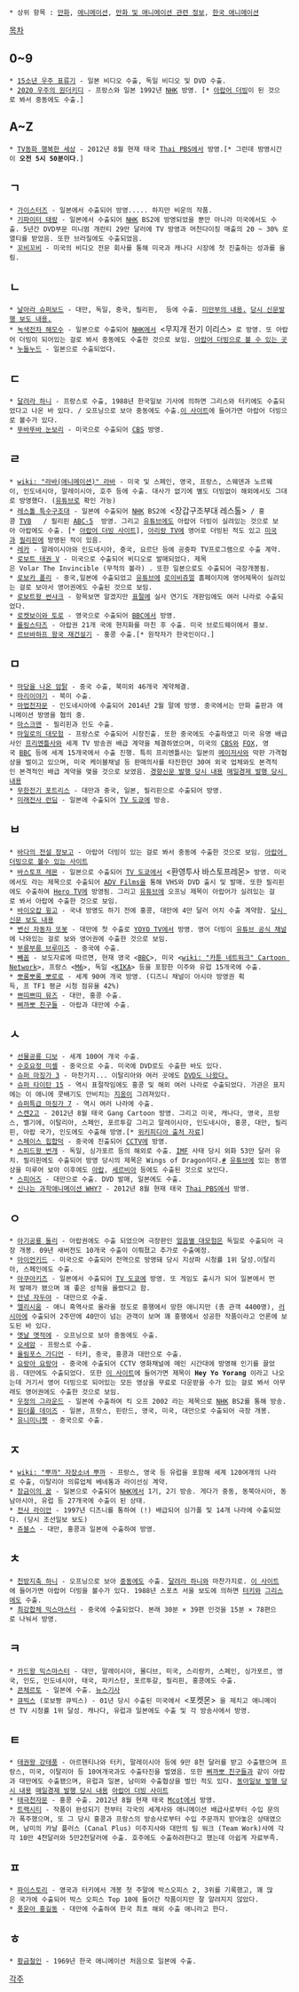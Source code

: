  * 상위 항목 : [[만화]], [[애니메이션]], [[만화 및 애니메이션 관련 정보]], [[한국 애니메이션]]

[[목차]]

== 0~9 ==
 * [[15소년 우주 표류기]] - 일본 비디오 수출, 독일 비디오 및 DVD 수출.
 * [[2020 우주의 원더키디]] - 프랑스와 일본 1992년 [[NHK]] 방영. [* [http://www.cartoonarabi.com/category.php?cat=fata_3am_2020 아랍어 더빙]이 된 것으로 봐서 중동에도 수출.]

== A~Z ==
 * [[TV동화 행복한 세상]] - 2012년 8월 현재 태국 [[Thai PBS]]에서 방영.[* 그런데 방영시간이 '''오전 5시 50분이다'''.]

== ㄱ ==
 * [[가이스터즈]] - 일본에서 수출되어 방영..... 하지만 비운의 작품.
 * [[기파이터 태랑]] - 일본에서 수출되어 [[NHK]] BS2에 방영되었을 뿐만 아니라 미국에서도 수출. 5년간 DVD부문 미니멈 개런티 29만 달러에 TV 방영과 머천다이징 매출의 20 ~ 30% 로열티를 받았음. 또한 브라질에도 수출되었음.
 * [[꼬비꼬비]] - 미국의 비디오 전문 회사를 통해 미국과 캐나다 시장에 첫 진출하는 성과를 올림.

== ㄴ ==
 * [[날아라 슈퍼보드]] - 대만, 독일, 중국, 필리핀,  등에 수출. [http://sulfur.pe.kr/tech/board.php?board=lyric&command=body&no=8 미만부의 내용.] [http://news.naver.com/main/read.nhn?mode=LSD&mid=sec&sid1=103&oid=001&aid=0004568801 당시 신문발행 보도 내용.]
 * [[녹색전차 해모수]] - 일본으로 수출되어 [[NHK]]에서 <무지개 전기 이리스> 로 방영. 또 아랍어 더빙이 되어있는 걸로 봐서 중동에도 수출한 것으로 보임. [http://www.cartoonarabi.com/category.php?cat=Al_Dababh_Al_Khadra 아랍어 더빙으로 볼 수 있는 곳]
 * [[누들누드]] - 일본으로 수출되었다.

== ㄷ ==
 * [[달려라 하니]] - 프랑스로 수출, 1988년 한국일보 기사에 의하면 그리스와 터키에도 수출되었다고 나온 바 있다. / 오프닝으로 보아 중동에도 수출.[http://www.cartoonarabi.com/category.php?cat=lobna_al_sare3ah 이 사이트]에 들어가면 아랍어 더빙으로 볼수가 있다.
 * [[뚜바뚜바 눈보리]] - 미국으로 수출되어 [[CBS]] 방영.

== ㄹ ==
 * [[wiki: "라바(애니메이션)" 라바]] - 미국 및 스페인, 영국, 프랑스, 스웨덴과 노르웨이, 인도네시아, 말레이시아, 호주 등에 수출. 대사가 없기에 별도 더빙없이 해외에서도 그대로 방영했다. ([[유튜브]]로 확인 가능)
 * [[레스톨 특수구조대]] - 일본에 수출되어 [[NHK]] BS2에 <장갑구조부대 레스톨> / 홍콩 [[TVB]]  <Telecast Station> / 필리핀 [[ABC-5]] <Restol> 방영. 그리고 [[유튜브]]에도 아랍어 더빙이 실려있는 것으로 보아 아랍에도 수출. [* [http://www.youtube.com/playlist?list=PLSV-Xm9skvGLp8TOwgRgxZ7YimHv76iRp 아랍어 더빙 사이트]], [[아리랑 TV]]에 영어로 더빙된 적도 있고 [[미국]]과 [[필리핀]]에 방영된 적이 있음.
 * [[레카]] - 말레이시아와 인도네시아, 중국, 요르단 등에 공중파 TV프로그램으로 수출 계약.
 * [[로보트 태권 V]] - 미국으로 수출되어 비디오로 발매되었다. 제목은 Volar The Invincible (무적의 볼라) . 또한 일본으로도 수출되어 극장개봉됨.
 * [[로보카 폴리]] - 중국,일본에 수출되었고 [[유튜브]]에 [[로이비쥬얼]] 홈페이지에 영어제목이 실려있는 걸로 보아서 영어권에도 수출된 것으로 보임. 
 * [[로보트왕 썬샤크]] - 항목보면 알겠지만 [[표절]]에 실사 연기도 개판임에도 여러 나라로 수출되었다.
 * [[로켓보이와 토로]] - 영국으로 수출되어 [[BBC]]에서 방영.
 * [[롤링스타즈]] - 아랍권 21개 국에 현지화를 마친 후 수출. 미국 브로드웨이에서 홍보.
 * [[르브바하프 왕국 재건설기]] - 홍콩 수출.[* 원작자가 한국인이다.]

== ㅁ ==
 * [[마당을 나온 암탉]] - 중국 수출, 북미외 46개국 계약체결.
 * [[마리이야기]] - 북미 수출.
 * [[마법천자문]] - 인도네시아에 수출되어 2014년 2월 말에 방영. 중국에서는 만화 출판과 애니메이션 방영을 협의 중.
 * [[마스크맨]] - 필리핀과 인도 수출.
 * [[마일로의 대모험]] - 프랑스로 수출되어 시장진출. 또한 중국에도 수출하였고 미국 유명 배급사인 [[프리멘틀]]사와 세계 TV 방송권 배급 계약을 체결하였으며, 미국의 [[CBS]]와 [[FOX]], 영국 [[BBC]] 등에 세계 15개국에서 수출 진행. 특히 프리멘틀사는 일본의 [[메이저]]사와 막판 가격협상을 벌이고 있으며, 미국 케이블채널 등 판매의사를 타진한던 30여 외국 업체와도 본격적인 본격적인 배급 계약을 맺을 것으로 보였음. [http://newslibrary.naver.com/viewer/index.nhn?articleId=1999112600329122001&editNo=40&printCount=1&publishDate=1999-11-26&officeId=00032&pageNo=22&printNo=16915&publishType=00010 경향신문 발행 당시 내용] [http://newslibrary.naver.com/viewer/index.nhn?articleId=1999042200099133004&editNo=16&printCount=1&publishDate=1999-04-22&officeId=00009&pageNo=33&printNo=10349&publishType=00010 매일경제 발행 당시 내용]
 * [[무한전기 포트리스]] - 대만과 중국, 일본, 필리핀으로 수출되어 방영.
 * [[미래전사 런딤]] - 일본에 수출되어 [[TV 도쿄]]에 방송.

== ㅂ ==
 * [[바다의 전설 장보고]] - 아랍어 더빙이 있는 걸로 봐서 중동에 수출한 것으로 보임. [http://www.cartoonarabi.com/category.php?cat=Homat_al_Moheet 아랍어 더빙으로 볼수 있는 사이트]
 * [[바스토프 레몬]] - 일본으로 수출되어 [[TV 도쿄]]에서 <환영투사 바스토프레몬> 방영. 미국에서도 <BASToF Syndrome>라는 제목으로 수출되어 [[ADV Films]]을 통해 VHS와 DVD 출시 및 발매. 또한 필리핀에도 수출하여 [[Hero TV]]에 방영됨. 그리고 [[유튜브]]에 오프닝 제목이 아랍어가 실려있는 걸로 봐서 아랍에 수출한 것으로 보임.
 * [[바이오캅 윙고]] - 국내 방영도 하기 전에 홍콩, 대만에 4만 달러 어치 수출 계약함. [http://newslibrary.naver.com/viewer/index.nhn?articleId=1998061500099135001&edtNo=15&printCount=1&publishDate=1998-06-15&officeId=00009&pageNo=35&printNo=10087&publishType=00010 당시 신문 보도 내용]
 * [[변신 자동차 또봇]] - 대만에 첫 수출로 [[YOYO TV]]에서 방영. 영어 더빙이 [http://www.youtube.com/user/TOBOTYOUNGTOYS 유튜브 공식 채널]에 나와있는 걸로 보와 영어권에 수출한 것으로 보임.
 * [[부릉부릉 브루미즈]] - 중국에 수출.
 * [[빼꼼]] - 보도자료에 따르면, 현재 영국 <[[BBC]]>, 미국 <[[wiki: "카툰 네트워크" Cartoon Network]]>, 프랑스 <[[M6]]>, 독일 <[[KIKA]]> 등을 포함한 미주와 유럽 15개국에 수출.
 * [[뽀롱뽀롱 뽀로로]] - 세계 90여 개국 방영. (디즈니 채널이 아시아 방영권 획득, 프 TF1 평균 시청 점유율 42%)
 * [[쁘띠쁘띠 뮤즈]] - 대만, 홍콩 수출.
 * [[삐까뽀 친구들]] - 아랍과 대만에 수출.
== ㅅ ==
 * [[선물공룡 디보]] - 세계 100여 개국 수출.
 * [[수호요정 미셸]] - 중국으로 수출. 미국에 DVD로도 수출한 바도 있다.
 * [[슈퍼 마징가 3]] - 마찬가지... 이탈리아와 여러 곳에도 [http://www.pennyway.net/1746 DVD도 나왔다.]
 * [[슈퍼 타이탄 15]] - 역시 표절작임에도 홍콩 및 해외 여러 나라로 수출되었다. 가관은 표지에는 이 애니에 콧배기도 안비치는 [[지옹]]이 그려져있다.
 * [[슈퍼특급 마징가 7]] - 역시 여러 나라에 수출.
 * [[스캔2고]] - 2012년 8월 태국 Gang Cartoon 방영. 그리고 미국, 캐나다, 영국, 프랑스, 벨기에, 이탈리아, 스페인, 포르투갈 그리고 말레이시아, 인도네시아, 홍콩, 대만, 필리핀, 아랍 국가, 인도에도 수출해 방영.[* [http://en.wikipedia.org/wiki/Scan2Go 위키피디아 출처 자료]]
 * [[스페이스 힙합덕]] - 중국에 진출되어 [[CCTV]]에 방영.
 * [[스피드왕 번개]] - 독일, 싱가포르 등의 해외로 수출. [[IMF]] 사태 당시 외화 53만 달러 유치. 필리핀에도 수출되어 방영 당시의 제목은 Wings of Dragon이다.[http://en.wikipedia.org/wiki/Hero_(TV_channel) #] [[유튜브]]에 있는 동영상을 미루어 보아 이후에도 [[아랍]], [[세르비아]] 등에도 수출된 것으로 보인다.
 * [[스피어즈]] - 대만으로 수출. DVD 발매, 일본에도 수출.
 * [[신나는 과학애니메이션 WHY?]] - 2012년 8월 현재 태국 [[Thai PBS]]에서 방영.

== ㅇ ==
 * [[아기공룡 둘리]] - 아랍권에도 수출 되었으며 극장판인 [[얼음별 대모험]]은 독일로 수출되어 극장 개봉. 09년 새버전도 10개국 수출이 이뤄졌고 추가로 수출예정.
 * [[아이언키드]] - 미국으로 수출되어 전역으로 방영돼 당시 지상파 시청률 1위 달성.이탈리아, 스페인에도 수출.
 * [[아쿠아키즈]] - 일본에서 수출되어 [[TV 도쿄]]에 방영. 또 게임도 출시가 되어 일본에서 먼저 발매가 됐으며 꽤 좋은 성적을 올렸다고 함.
 * [[안녕 자두야]] - 대만으로 수출.
 * [[엘리시움]] - 애니 흑역사로 올라올 정도로 흥행에서 망한 애니지만 (총 관객 4400명), [[러시아]]에 수출되어 2주만에 40만이 넘는 관객이 보며 꽤 흥행에서 성공한 작품이라고 언론에 보도된 바 있다.
 * [[옛날 옛적에]] - 오프닝으로 보아 중동에도 수출.
 * [[오세암]] - 프랑스로 수출.
 * [[올림포스 가디언]] - 터키, 중국, 홍콩과 대만으로 수출.
 * [[요랑아 요랑아]] - 중국에 수출되어 CCTV 영화채널에 메인 시간대에 방영해 인기를 끌었음. 대만에도 수출되었다. 또한 [http://anime.thehylia.com/downloads/series/hey-yo-yorang 이 사이트]에 들어가면 제목이 '''Hey Yo Yorang''' 이라고 나오는데 거기서 영어 더빙으로 되어있는 모든 영상을 무료로 다운받을 수가 있는 걸로 봐서 아무래도 영어권에도 수출한 것으로 보임.
 * [[우정의 그라운드]] - 일본에 수출하여 킥 오프 2002 라는 제목으로 [[NHK]] BS2를 통해 방송.
 * [[원더풀 데이즈]] - 일본, 프랑스, 핀란드, 영국, 미국, 대만으로 수출되어 극장 개봉.
 * [[유니미니펫]] - 중국으로 수출.


== ㅈ ==
 * [[wiki: "뿌까" 자장소녀 뿌까]] - 프랑스, 영국 등 유럽을 포함해 세계 120여개의 나라로 수출, 이탈리아 의류업체 베네통과 라이선싱 계약.
 * [[장금이의 꿈]] - 일본으로 수출되어 [[NHK]]에서 1기, 2기 방송. 게다가 중동, 동북아시아, 동남아시아, 유럽 등 27개국에 수출이 된 상태.
 * [[전사 라이안]] - 1997년 디즈니를 통하여 (!) 배급되어 싱가폴 및 14개 나라에 수출되었다. (당시 조선일보 보도)
 * [[쥬블스]] - 대만, 홍콩과 일본에 수출하여 방영.

== ㅊ ==
 * [[천방지축 하니]] - 오프닝으로 보아 [[중동]]에도 수출. [[달려라 하니]]와 마찬가지로. [http://www.cartoonarabi.com/category.php?cat=Ommi_Nab3_Al_7nan 이 사이트]에 들어가면 아랍어 더빙을 볼수가 있다. 1988년 스포츠 서울 보도에 의하면 [[터키]]와 [[그리스]]에도 수출.
 * [[최강합체 믹스마스터]] - 중국에 수출되었다. 본래 30분 × 39편 인것을 15분 × 78편으로 나눠서 방영.

== ㅋ ==
 * [[카드왕 믹스마스터]] - 대만, 말레이시아, 몰디브, 미국, 스리랑카, 스페인, 싱가포르, 영국, 인도, 인도네시아, 태국, 파키스탄, 포르투갈, 필리핀, 홍콩에도 수출.
 * [[콘체르토]] - 일본에 수출. [http://sports.chosun.com/news/entertainment/20011122/1bv18003.htm 뉴스기사]
 * [[큐빅스]] (로보짱 큐빅스) - 01년 당시 수출된 미국에서 <포켓몬> 을 제치고 애니메이션 TV 시청률 1위 달성. 캐나다, 유럽과 일본에도 수출 및 각 방송사에서 방영.

== ㅌ ==
 * [[태권왕 강태풍]] - 아르헨티나와 터키, 말레이시아 등에 9만 8천 달러를 받고 수출됐으며 프랑스, 미국, 이탈리아 등 10여개국과도 수출타진을 벌였음. 또한 [[삐까뽀 친구들]]과 같이 아랍과 대만에도 수출됐으며, 유럽과 일본, 남미와 수출협상을 벌인 적도 있다. [http://news.naver.com/main/read.nhn?mode=LSD&mid=sec&sid1=103&oid=020&aid=0000007141 동아일보 발행 당시 내용] [http://news.naver.com/main/read.nhn?mode=LSD&mid=sec&sid1=001&oid=009&aid=0000079158 매일경제 발행 당시 내용] [http://www.cartoonarabi.com/category.php?cat=Fareq_Al_Maharah 아랍어 더빙 사이트]
 * [[태극천자문]] - 홍콩 수출. 2012년 8월 현재 태국 [[Mcot]]에서 방영.
 * [[트랙시티]] - 작품이 완성되기 전부터 각국의 세계사와 애니메이션 배급사로부터 수입 문의가 폭주했으며, 또 그 당시 홍콩과 프랑스의 방송사로부터 수입 주문까지 받아놓은 상태였으며, 남미의 카날 플러스 (Canal Plus) 미주지사와 대만의 팀 워크 (Team Work)사에 각각 10만 4천달러와 5만2천달러에 수출. 호주에도 수출하려한다고 했는데 아쉽게 자료부족.

== ㅍ ==
 * [[파이스토리]] - 영국과 터키에서 개봉 첫 주말에 박스오피스 2, 3위를 기록했고, 꽤 많은 국가에 수출되어 박스 오피스 Top 10에 들어간 작품이지만 잘 알려지지 않았다.
 * [[풍운아 홍길동]] - 대만에 수출하여 한국 최초 해외 수출 애니라고 한다.

== ㅎ ==
 * [[황금철인]] - 1969년 한국 애니메이션 처음으로 일본에 수출.

[[각주]]
